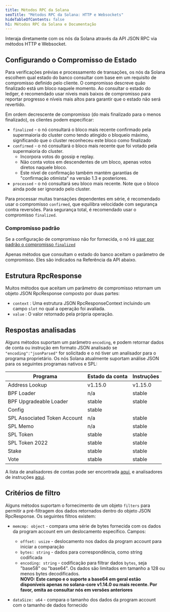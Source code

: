 ```yaml
---
title: Métodos RPC da Solana
seoTitle: "Métodos RPC da Solana: HTTP e Websockets"
hideTableOfContents: false
h1: Métodos RPC da Solana e Documentação
---
```


Interaja diretamente com os nós da Solana através da API JSON RPC via métodos
HTTP e Websocket.

## Configurando o Compromisso de Estado

Para verificações prévias e processamento de transações, os nós da Solana
escolhem qual estado do banco consultar com base em um requisito de compromisso
definido pelo cliente. O compromisso descreve quão finalizado está um bloco
naquele momento. Ao consultar o estado do ledger, é recomendado usar níveis mais
baixos de compromisso para reportar progresso e níveis mais altos para garantir
que o estado não será revertido.

Em ordem decrescente de compromisso (do mais finalizado para o menos
finalizado), os clientes podem especificar:

- `finalized` - o nó consultará o bloco mais recente confirmado pela
  supermaioria do cluster como tendo atingido o bloqueio máximo, significando
  que o cluster reconheceu este bloco como finalizado
- `confirmed` - o nó consultará o bloco mais recente que foi votado pela
  supermaioria do cluster.
  - Incorpora votos do gossip e replay.
  - Não conta votos em descendentes de um bloco, apenas votos diretos naquele
    bloco.
  - Este nível de confirmação também mantém garantias de "confirmação otimista"
    na versão 1.3 e posteriores.
- `processed` - o nó consultará seu bloco mais recente. Note que o bloco ainda
  pode ser ignorado pelo cluster.

Para processar muitas transações dependentes em série, é recomendado usar o
compromisso `confirmed`, que equilibra velocidade com segurança contra
reversões. Para segurança total, é recomendado usar o compromisso `finalized`.

### Compromisso padrão

Se a configuração de compromisso não for fornecida, o nó irá
[usar por padrão o compromisso `finalized`](https://github.com/anza-xyz/agave/blob/aa0922d6845e119ba466f88497e8209d1c82febc/sdk/src/commitment_config.rs#L199-L203)

Apenas métodos que consultam o estado do banco aceitam o parâmetro de
compromisso. Eles são indicados na Referência da API abaixo.

## Estrutura RpcResponse

Muitos métodos que aceitam um parâmetro de compromisso retornam um objeto JSON
RpcResponse composto por duas partes:

- `context` : Uma estrutura JSON RpcResponseContext incluindo um campo `slot` no
  qual a operação foi avaliada.
- `value` : O valor retornado pela própria operação.

## Respostas analisadas

Alguns métodos suportam um parâmetro `encoding`, e podem retornar dados de conta
ou instrução em formato JSON analisado se `"encoding":"jsonParsed"` for
solicitado e o nó tiver um analisador para o programa proprietário. Os nós
Solana atualmente suportam análise JSON para os seguintes programas nativos e
SPL:

| Programa                     | Estado da conta | Instruções |
| ---------------------------- | --------------- | ---------- |
| Address Lookup               | v1.15.0         | v1.15.0    |
| BPF Loader                   | n/a             | stable     |
| BPF Upgradeable Loader       | stable          | stable     |
| Config                       | stable          |            |
| SPL Associated Token Account | n/a             | stable     |
| SPL Memo                     | n/a             | stable     |
| SPL Token                    | stable          | stable     |
| SPL Token 2022               | stable          | stable     |
| Stake                        | stable          | stable     |
| Vote                         | stable          | stable     |

A lista de analisadores de contas pode ser encontrada
[aqui](https://github.com/solana-labs/solana/blob/master/account-decoder/src/parse_account_data.rs),
e analisadores de instruções
[aqui](https://github.com/solana-labs/solana/blob/master/transaction-status/src/parse_instruction.rs).

## Critérios de filtro

Alguns métodos suportam o fornecimento de um objeto `filters` para permitir a
pré-filtragem dos dados retornados dentro do objeto JSON RpcResponse. Os
seguintes filtros existem:

- `memcmp: object` - compara uma série de bytes fornecida com os dados da
  program account em um deslocamento específico. Campos:
  - `offset: usize` - deslocamento nos dados da program account para iniciar a
    comparação
  - `bytes: string` - dados para correspondência, como string codificada
  - `encoding: string` - codificação para filtrar dados `bytes`, seja "base58"
    ou "base64". Os dados são limitados em tamanho a 128 ou menos bytes
    decodificados.<br /> **NOVO: Este campo e o suporte a base64 em geral estão
    disponíveis apenas no solana-core v1.14.0 ou mais recente. Por favor, omita
    ao consultar nós em versões anteriores**

- `dataSize: u64` - compara o tamanho dos dados da program account com o tamanho
  de dados fornecido
